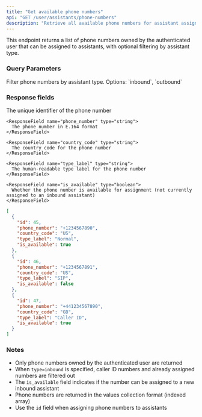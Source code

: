 ```yaml
---
title: "Get available phone numbers"
api: "GET /user/assistants/phone-numbers"
description: "Retrieve all available phone numbers for assistant assignment"
---
```


This endpoint returns a list of phone numbers owned by the authenticated user that can be assigned to assistants, with optional filtering by assistant type.

### Query Parameters

<ParamField query="type" type="string" optional>
  Filter phone numbers by assistant type. Options: `inbound`, `outbound`
</ParamField>

### Response fields

<ResponseField name="data" type="array">
  <Expandable title="properties">
    <ResponseField name="id" type="integer">
      The unique identifier of the phone number
    </ResponseField>

    <ResponseField name="phone_number" type="string">
      The phone number in E.164 format
    </ResponseField>

    <ResponseField name="country_code" type="string">
      The country code for the phone number
    </ResponseField>

    <ResponseField name="type_label" type="string">
      The human-readable type label for the phone number
    </ResponseField>

    <ResponseField name="is_available" type="boolean">
      Whether the phone number is available for assignment (not currently assigned to an inbound assistant)
    </ResponseField>
  </Expandable>
</ResponseField>

<ResponseExample>

```json 200 Response
[
  {
    "id": 45,
    "phone_number": "+1234567890",
    "country_code": "US",
    "type_label": "Normal",
    "is_available": true
  },
  {
    "id": 46,
    "phone_number": "+1234567891",
    "country_code": "US",
    "type_label": "SIP",
    "is_available": false
  },
  {
    "id": 47,
    "phone_number": "+441234567890",
    "country_code": "GB",
    "type_label": "Caller ID",
    "is_available": true
  }
]
```

</ResponseExample>

### Notes

- Only phone numbers owned by the authenticated user are returned
- When `type=inbound` is specified, caller ID numbers and already assigned numbers are filtered out
- The `is_available` field indicates if the number can be assigned to a new inbound assistant
- Phone numbers are returned in the values collection format (indexed array)
- Use the `id` field when assigning phone numbers to assistants